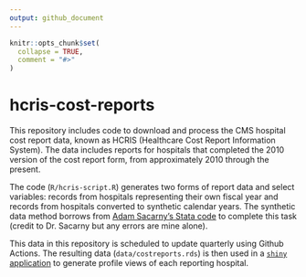 ```yaml
---
output: github_document
---
```


<!-- README.md is generated from README.Rmd. Please edit that file -->

```r
knitr::opts_chunk$set(
  collapse = TRUE,
  comment = "#>"
)
```

# hcris-cost-reports

This repository includes code to download and process the CMS hospital cost report data, known as HCRIS (Healthcare Cost Report Information System). The data includes reports for hospitals that completed the 2010 version of the cost report form, from approximately 2010 through the present.

The code (`R/hcris-script.R`) generates two forms of report data and select variables: records from hospitals representing their own fiscal year and records from hospitals converted to synthetic calendar years. The synthetic data method borrows from [Adam Sacarny's Stata code](https://github.com/asacarny/hospital-cost-reports) to complete this task (credit to Dr. Sacarny but any errors are mine alone).

This data in this repository is scheduled to update quarterly using Github Actions. The resulting data (`data/costreports.rds`) is then used in a [`shiny` application](https://josh-fangmeier.shinyapps.io/hospital-profile/) to generate profile views of each reporting hospital.
